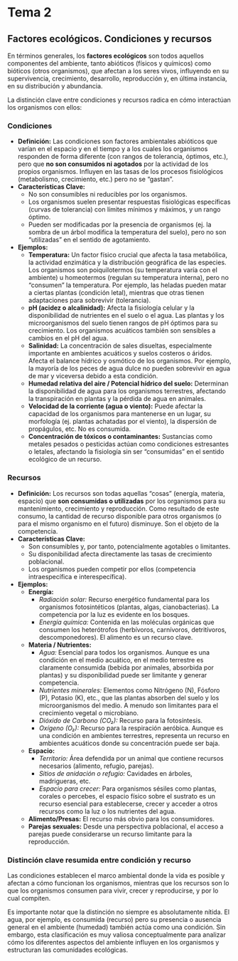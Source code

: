 # Tema 2 {-#tema2}

## Factores ecológicos. Condiciones y recursos {-#condrec}

En términos generales, los **factores ecológicos** son todos aquellos componentes del ambiente, tanto abióticos (físicos y químicos) como bióticos (otros organismos), que afectan a los seres vivos, influyendo en su supervivencia, crecimiento, desarrollo, reproducción y, en última instancia, en su distribución y abundancia.

La distinción clave entre condiciones y recursos radica en cómo interactúan los organismos con ellos:

### **Condiciones** {-#condiciones}

* **Definición:** Las condiciones son factores ambientales abióticos que varían en el espacio y en el tiempo y a los cuales los organismos responden de forma diferente (con rangos de tolerancia, óptimos, etc.), pero que **no son consumidos ni agotados** por la actividad de los propios organismos. Influyen en las tasas de los procesos fisiológicos (metabolismo, crecimiento, etc.) pero no se "gastan".
* **Características Clave:**
    * No son consumibles ni reducibles por los organismos.
    * Los organismos suelen presentar respuestas fisiológicas específicas (curvas de tolerancia) con límites mínimos y máximos, y un rango óptimo.
    * Pueden ser modificadas por la presencia de organismos (ej. la sombra de un árbol modifica la temperatura del suelo), pero no son "utilizadas" en el sentido de agotamiento.
* **Ejemplos:**
    * **Temperatura:** Un factor físico crucial que afecta la tasa metabólica, la actividad enzimática y la distribución geográfica de las especies. Los organismos son poiquilotermos (su temperatura varía con el ambiente) u homeotermos (regulan su temperatura interna), pero no "consumen" la temperatura. Por ejemplo, las heladas pueden matar a ciertas plantas (condición letal), mientras que otras tienen adaptaciones para sobrevivir (tolerancia).
    * **pH (acidez o alcalinidad):** Afecta la fisiología celular y la disponibilidad de nutrientes en el suelo o el agua. Las plantas y los microorganismos del suelo tienen rangos de pH óptimos para su crecimiento. Los organismos acuáticos también son sensibles a cambios en el pH del agua.
    * **Salinidad:** La concentración de sales disueltas, especialmente importante en ambientes acuáticos y suelos costeros o áridos. Afecta el balance hídrico y osmótico de los organismos. Por ejemplo, la mayoría de los peces de agua dulce no pueden sobrevivir en agua de mar y viceversa debido a esta condición.
    * **Humedad relativa del aire / Potencial hídrico del suelo:** Determinan la disponibilidad de agua para los organismos terrestres, afectando la transpiración en plantas y la pérdida de agua en animales.
    * **Velocidad de la corriente (agua o viento):** Puede afectar la capacidad de los organismos para mantenerse en un lugar, su morfología (ej. plantas achatadas por el viento), la dispersión de propágulos, etc. No es consumida.
    * **Concentración de tóxicos o contaminantes:** Sustancias como metales pesados o pesticidas actúan como condiciones estresantes o letales, afectando la fisiología sin ser "consumidas" en el sentido ecológico de un recurso.

### **Recursos** {-#recursos}

* **Definición:** Los recursos son todas aquellas "cosas" (energía, materia, espacio) que **son consumidas o utilizadas** por los organismos para su mantenimiento, crecimiento y reproducción. Como resultado de este consumo, la cantidad de recurso disponible para otros organismos (o para el mismo organismo en el futuro) disminuye. Son el objeto de la competencia.
* **Características Clave:**
    * Son consumibles y, por tanto, potencialmente agotables o limitantes.
    * Su disponibilidad afecta directamente las tasas de crecimiento poblacional.
    * Los organismos pueden competir por ellos (competencia intraespecífica e interespecífica).
* **Ejemplos:**
    * **Energía:**
        * *Radiación solar:* Recurso energético fundamental para los organismos fotosintéticos (plantas, algas, cianobacterias). La competencia por la luz es evidente en los bosques.
        * *Energía química:* Contenida en las moléculas orgánicas que consumen los heterótrofos (herbívoros, carnívoros, detritívoros, descomponedores). El alimento es un recurso clave.
    * **Materia / Nutrientes:**
        * *Agua:* Esencial para todos los organismos. Aunque es una condición en el medio acuático, en el medio terrestre es claramente consumida (bebida por animales, absorbida por plantas) y su disponibilidad puede ser limitante y generar competencia.
        * *Nutrientes minerales:* Elementos como Nitrógeno (N), Fósforo (P), Potasio (K), etc., que las plantas absorben del suelo y los microorganismos del medio. A menudo son limitantes para el crecimiento vegetal o microbiano.
        * *Dióxido de Carbono (CO₂):* Recurso para la fotosíntesis.
        * *Oxígeno (O₂):* Recurso para la respiración aeróbica. Aunque es una condición en ambientes terrestres, representa un recurso en ambientes acuáticos donde su concentración puede ser baja.
    * **Espacio:**
        * *Territorio:* Área defendida por un animal que contiene recursos necesarios (alimento, refugio, parejas).
        * *Sitios de anidación o refugio:* Cavidades en árboles, madrigueras, etc.
        * *Espacio para crecer:* Para organismos sésiles como plantas, corales o percebes, el espacio físico sobre el sustrato es un recurso esencial para establecerse, crecer y acceder a otros recursos como la luz o los nutrientes del agua.
    * **Alimento/Presas:** El recurso más obvio para los consumidores.
    * **Parejas sexuales:** Desde una perspectiva poblacional, el acceso a parejas puede considerarse un recurso limitante para la reproducción.

### **Distinción clave resumida entre condición y recurso** {-#condrec}

Las condiciones establecen el marco ambiental donde la vida es posible y afectan a cómo funcionan los organismos, mientras que los recursos son lo que los organismos consumen para vivir, crecer y reproducirse, y por lo cual compiten.

Es importante notar que la distinción no siempre es absolutamente nítida. El agua, por ejemplo, es consumida (recurso) pero su presencia o ausencia general en el ambiente (humedad) también actúa como una condición. Sin embargo, esta clasificación es muy valiosa conceptualmente para analizar cómo los diferentes aspectos del ambiente influyen en los organismos y estructuran las comunidades ecológicas.
